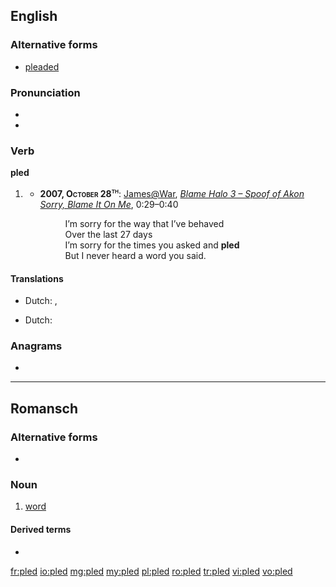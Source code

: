 ==English==

===Alternative forms===
* [[pleaded]] {{sense|UK}}

===Pronunciation===
* {{IPA|/ˈplɛd/}}
* {{rhymes|ɛd}}

===Verb===
'''pled'''

# {{North America|Scotland}} {{past of|[[plead]]}}
#* <b>2007, <span style="font-variant:small-caps">October 28<sup>th</sup></span></b>: <span class="plainlinks">[http://www.youtube.com/user/JamesatWar James@War], ''[http://www.youtube.com/watch?v=ZOkF0McZKIw Blame Halo 3 – Spoof of Akon Sorry, Blame It On Me]</span>'', 0:29–0:40
#*: I’m sorry for the way that I’ve behaved<br/>Over the last 27 days<br/>I’m sorry for the times you asked and '''pled'''<br/>But I never heard a word you said.

====Translations====
<!--No translations on non-lemma forms-->
{{trans-top|Past tense of plead}}
* Dutch: {{t-|nl|pleitte}}, {{t-|nl|pleitten}}
{{trans-mid}}
{{trans-bottom}}
{{trans-top|Past participle of plead}}
* Dutch: {{t-|nl|gepleit}}
{{trans-mid}}
{{trans-bottom}}

===Anagrams===
* {{l|en|LDPE}}

----

==Romansch==

===Alternative forms===
* {{qualifier|Sursilvan}} {{l|rm|plaid}}

===Noun===
{{rm-noun|m}}

# {{context|Rumantsch Grischun|Sutsilvan|Surmiran|Puter|Vallader|lang=rm}} [[word]]

====Derived terms====
* {{l|rm|pledari}}

[[fr:pled]]
[[io:pled]]
[[mg:pled]]
[[my:pled]]
[[pl:pled]]
[[ro:pled]]
[[tr:pled]]
[[vi:pled]]
[[vo:pled]]